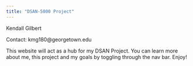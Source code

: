 ```yaml
---
title: "DSAN-5000 Project"
---
```

Kendall Gilbert 

Contact:
kmg180@georgetown.edu

This website will act as a hub for my DSAN Project. You can learn more about me, this project and my goals by toggling through the nav bar. Enjoy!
